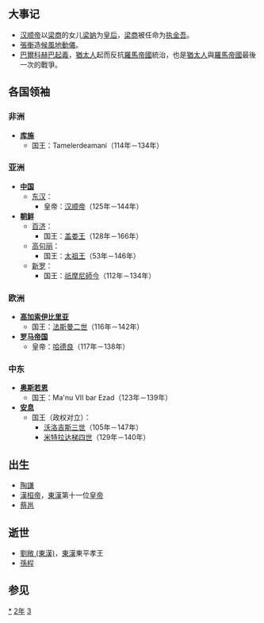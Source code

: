 {{yearTOC|132|东汉'''[[永建_(汉顺帝)|永建]]七年'''，'''[[阳嘉|阳嘉]]元年'''}}

== 大事记 ==
*[[汉顺帝|汉顺帝]]以[[梁商|梁商]]的女儿[[梁妠|梁妠]]为[[皇后|皇后]]，[[梁商|梁商]]被任命为[[执金吾|执金吾]]。
*[[张衡|張衡]]造[[候風地動儀|候風地動儀]]。
*[[巴爾科赫巴起義|巴爾科赫巴起義]]，[[猶太人|猶太人]]起而反抗[[羅馬帝國|羅馬帝國]]統治，也是[[猶太人|猶太人]]與[[羅馬帝國|羅馬帝國]]最後一次的戰爭。

== 各国领袖 ==
=== 非洲 ===
*'''[[库施|库施]]'''
**国王：Tamelerdeamani（114年－134年）

=== 亚洲 ===
*'''[[中国|中国]]'''
**[[东汉|东汉]]：
***皇帝：[[汉顺帝|汉顺帝]]（125年－144年）
*'''[[朝鲜民主主义人民共和国|朝鲜]]'''
**[[百濟|百济]]：
***国王：[[盖娄王|盖娄王]]（128年－166年）
**[[高句丽|高句丽]]：
***国王：[[太祖王|太祖王]]（53年－146年）
**[[新罗|新罗]]：
***国王：[[祇摩尼師今|祇摩尼師今]]（112年－134年）

=== 欧洲 ===
*'''[[高加索伊比利亞王國|高加索伊比里亚]]'''
**国王：[[法斯曼二世|法斯曼二世]]（116年－142年）
*'''[[羅馬帝國|罗马帝国]]'''
**皇帝：[[哈德良|哈德良]]（117年－138年）

=== 中东 ===
*'''[[奥斯若恩|奥斯若恩]]'''
**国王：Ma'nu VII bar Ezad（123年－139年）
*'''[[安息帝國|安息]]''' 
**国王（政权对立）：
***[[沃洛吉斯三世|沃洛吉斯三世]]（105年－147年）
***[[米特拉达梯四世|米特拉达梯四世]]（129年－140年）

== 出生 ==
* [[陶謙|陶謙]]
* [[漢桓帝|漢桓帝]]，[[東漢|東漢]]第十一位[[皇帝|皇帝]]
* [[蔡邕|蔡邕]]

== 逝世 ==
* [[劉敞_(東漢)|劉敞 (東漢)]]，[[東漢|東漢]]東平孝王
* [[孫程|孫程]]

== 参见 ==
{{Wikisource year mention}}

[[Category:132年|*]]
[[Category:130年代|2年]]
[[Category:2世纪各年|3]]